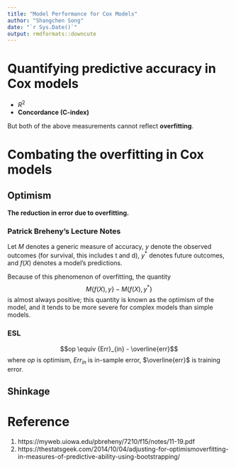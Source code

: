 ```yaml
---
title: "Model Performance for Cox Models"
author: "Shangchen Song"
date: "`r Sys.Date()`"
output: rmdformats::downcute
---
```


# Quantifying predictive accuracy in Cox models

- $R^2$
- **Concordance (C-index)**

But both of the above measurements cannot reflect **overfitting**.

# Combating the overfitting in Cox models

## Optimism

**The reduction in error due to overfitting.**

### Patrick Breheny's Lecture Notes
Let $M$ denotes a generic measure of accuracy, $y$ denote the observed outcomes (for survival, this includes t and d), $y^*$ denotes future outcomes, and $f(X)$ denotes a model’s predictions.

Because of this phenomenon of overfitting, the quantity $$M\{f(X), y\} − M\{f(X), y^*\}$$ is almost always positive; this quantity is known as the optimism of the model, and it tends to be more severe for complex models than simple models.

### ESL

$$op \equiv {Err}_{in} - \overline{err}$$
where $op$ is optimism, ${Err}_{in}$ is in-sample error, $\overline{err}$ is training error.

## Shinkage



# Reference
1. https://myweb.uiowa.edu/pbreheny/7210/f15/notes/11-19.pdf
2. https://thestatsgeek.com/2014/10/04/adjusting-for-optimismoverfitting-in-measures-of-predictive-ability-using-bootstrapping/

